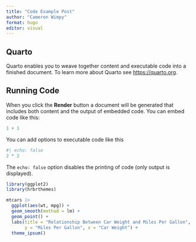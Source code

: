 ```yaml
---
title: "Code Example Post"
author: "Cameron Wimpy"
format: hugo
editor: visual
---
```


## Quarto

Quarto enables you to weave together content and executable code into a finished document. To learn more about Quarto see <https://quarto.org>.

## Running Code

When you click the **Render** button a document will be generated that includes both content and the output of embedded code. You can embed code like this:

```r
1 + 1
```

You can add options to executable code like this

```r
#| echo: false
2 * 2
```

The `echo: false` option disables the printing of code (only output is displayed).

```r
library(ggplot2)
library(hrbrthemes)

mtcars |> 
  ggplot(aes(wt, mpg)) + 
  geom_smooth(method = lm) +
  geom_point() +
  labs(title = "Relationship Between Car Weight and Miles Per Gallon",
       y = "Miles Per Gallon", x = "Car Weight") +
  theme_ipsum()
```
